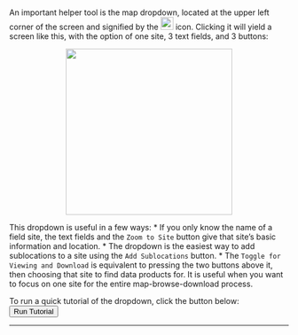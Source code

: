 <br>
An important helper tool is the map dropdown, located at the upper left corner of the screen and signified by the <img src='https://github.com/cyverse-gis/NEON-Shiny-Browser/blob/master/Img/Dropdownbutton.png?raw=true' height='23'> icon. Clicking it will yield a screen like this, with the option of one site, 3 text fields, and 3 buttons: <br>

<center><img src='https://github.com/cyverse-gis/NEON-Shiny-Browser/blob/master/Img/Dropdown_screen.png?raw=true' height='300'></center>

This dropdown is useful in a few ways:
* If you only know the name of a field site, the text fields and the `Zoom to Site` button give that site's basic information and location.
* The dropdown is the easiest way to add sublocations to a site using the `Add Sublocations` button.
* The `Toggle for Viewing and Download` is equivalent to pressing the two buttons above it, then choosing that site to find data products for. It is useful when you want to focus on one site for the entire map-browse-download process.

To run a quick tutorial of the dropdown, click the button below: <br>
<button id="help_tutorial_dropdown" type="button" class="btn btn-default action-button">Run Tutorial</button>
<hr>
